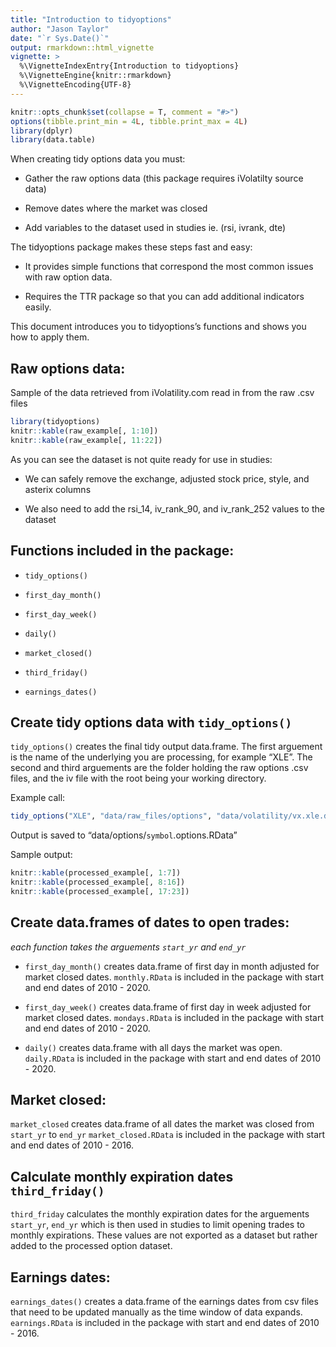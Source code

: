```yaml
---
title: "Introduction to tidyoptions"
author: "Jason Taylor"
date: "`r Sys.Date()`"
output: rmarkdown::html_vignette
vignette: >
  %\VignetteIndexEntry{Introduction to tidyoptions}
  %\VignetteEngine{knitr::rmarkdown}
  %\VignetteEncoding{UTF-8}
---
```

```r
knitr::opts_chunk$set(collapse = T, comment = "#>")
options(tibble.print_min = 4L, tibble.print_max = 4L)
library(dplyr)
library(data.table)
```

When creating tidy options data you must:

* Gather the raw options data (this package requires iVolatilty source data)

* Remove dates where the market was closed

* Add variables to the dataset used in studies ie. (rsi, ivrank, dte)

The tidyoptions package makes these steps fast and easy:

* It provides simple functions that correspond the most common issues with raw option data.

* Requires the TTR package so that you can add additional indicators easily.

This document introduces you to tidyoptions's functions and shows you how to apply them.

## Raw options data: 

Sample of the data retrieved from iVolatility.com read in from the raw .csv files

```r
library(tidyoptions)
knitr::kable(raw_example[, 1:10])
knitr::kable(raw_example[, 11:22])
```

As you can see the dataset is not quite ready for use in studies:

* We can safely remove the exchange, adjusted stock price, style, and asterix columns

* We also need to add the rsi_14, iv_rank_90, and iv_rank_252 values to the dataset

## Functions included in the package:

* `tidy_options()`

* `first_day_month()`

* `first_day_week()`

* `daily()`

* `market_closed()`

* `third_friday()`

* `earnings_dates()`

## Create tidy options data with `tidy_options()`

`tidy_options()` creates the final tidy output data.frame.  The first arguement is
the name of the underlying you are processing, for example "XLE".  The second and
third arguements are the folder holding the raw options .csv files, and the iv file
with the root being your working directory. 

Example call:
```r
tidy_options("XLE", "data/raw_files/options", "data/volatility/vx.xle.daily.prices.RData")
```

Output is saved to "data/options/`symbol`.options.RData"

Sample output: 
```r
knitr::kable(processed_example[, 1:7])
knitr::kable(processed_example[, 8:16])
knitr::kable(processed_example[, 17:23])
```

## Create data.frames of dates to open trades:

_each function takes the arguements `start_yr` and `end_yr`_

* `first_day_month()` creates data.frame of first day in month adjusted for
market closed dates. `monthly.RData` is included in the package with start and 
end dates of 2010 - 2020.

* `first_day_week()` creates data.frame of first day in week adjusted for
market closed dates. `mondays.RData` is included in the package with start and 
end dates of 2010 - 2020.

* `daily()` creates data.frame with all days the market was open. 
`daily.RData` is included in the package with start and 
end dates of 2010 - 2020.

## Market closed:

`market_closed` creates data.frame of all dates the market was closed from 
`start_yr` to `end_yr` `market_closed.RData` is included in the package with start and 
end dates of 2010 - 2016.

## Calculate monthly expiration dates `third_friday()`

`third_friday` calculates the monthly expiration dates for the arguements 
`start_yr`, `end_yr` which is then used in studies to limit opening trades to 
monthly expirations. These values are not exported as a dataset but rather added 
to the processed option dataset.

## Earnings dates:

`earnings_dates()` creates a data.frame of the earnings dates from csv files that
need to be updated manually as the time window of data expands.
`earnings.RData` is included in the package with start and 
end dates of 2010 - 2016.
